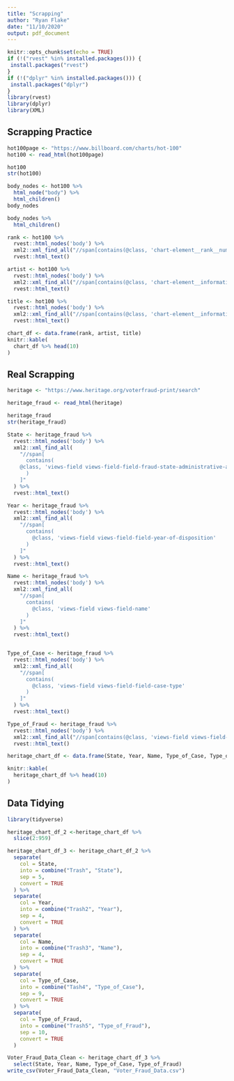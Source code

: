 ```yaml
---
title: "Scrapping"
author: "Ryan Flake"
date: "11/10/2020"
output: pdf_document
---
```


```r
knitr::opts_chunk$set(echo = TRUE)
if (!("rvest" %in% installed.packages())) {
 install.packages("rvest")
}
if (!("dplyr" %in% installed.packages())) {
 install.packages("dplyr")
}
library(rvest)
library(dplyr)
library(XML)
```


## Scrapping Practice

```r
hot100page <- "https://www.billboard.com/charts/hot-100"
hot100 <- read_html(hot100page)

hot100
str(hot100)
```

```r
body_nodes <- hot100 %>%
  html_node("body") %>%
  html_children()
body_nodes
```

```r
body_nodes %>%
  html_children()
```

```r
rank <- hot100 %>%
  rvest::html_nodes('body') %>%
  xml2::xml_find_all("//span[contains(@class, 'chart-element__rank__number')]") %>%
  rvest::html_text()

artist <- hot100 %>%
  rvest::html_nodes('body') %>%
  xml2::xml_find_all("//span[contains(@class, 'chart-element__information__artist')]") %>%
  rvest::html_text()

title <- hot100 %>%
  rvest::html_nodes('body') %>%
  xml2::xml_find_all("//span[contains(@class, 'chart-element__information__song')]") %>%
  rvest::html_text()

chart_df <- data.frame(rank, artist, title)
knitr::kable(
  chart_df %>% head(10)
)
```   

## Real Scrapping 

```r
heritage <- "https://www.heritage.org/voterfraud-print/search"

heritage_fraud <- read_html(heritage)

heritage_fraud
str(heritage_fraud)
```

```r
State <- heritage_fraud %>%
  rvest::html_nodes('body') %>%
  xml2::xml_find_all(
    "//span[
      contains(
    @class, 'views-field views-field-field-fraud-state-administrative-area'
      )
    ]"
  ) %>%
  rvest::html_text()

Year <- heritage_fraud %>%
  rvest::html_nodes('body') %>%
  xml2::xml_find_all(
    "//span[
      contains(
        @class, 'views-field views-field-field-year-of-disposition'
      )
    ]"
  ) %>%
  rvest::html_text()

Name <- heritage_fraud %>%
  rvest::html_nodes('body') %>%
  xml2::xml_find_all(
    "//span[
      contains(
        @class, 'views-field views-field-name'
      )
    ]"
  ) %>%
  rvest::html_text()


Type_of_Case <- heritage_fraud %>%
  rvest::html_nodes('body') %>%
  xml2::xml_find_all(
    "//span[
      contains(
        @class, 'views-field views-field-field-case-type'
      )
    ]"
  ) %>%
  rvest::html_text()

Type_of_Fraud <- heritage_fraud %>%
  rvest::html_nodes('body') %>%
  xml2::xml_find_all("//span[contains(@class, 'views-field views-field-field-fraud-type')]") %>%
  rvest::html_text()

heritage_chart_df <- data.frame(State, Year, Name, Type_of_Case, Type_of_Fraud)

knitr::kable(
  heritage_chart_df %>% head(10)
)
```

## Data Tidying

```r
library(tidyverse)

heritage_chart_df_2 <-heritage_chart_df %>%
  slice(2:959)
```
```r
heritage_chart_df_3 <- heritage_chart_df_2 %>%
  separate(
    col = State,
    into = combine("Trash", "State"),
    sep = 5,
    convert = TRUE
  ) %>%
  separate(
    col = Year,
    into = combine("Trash2", "Year"),
    sep = 4,
    convert = TRUE
  ) %>%
  separate(
    col = Name,
    into = combine("Trash3", "Name"),
    sep = 4,
    convert = TRUE
  ) %>%
  separate(
    col = Type_of_Case,
    into = combine("Tash4", "Type_of_Case"),
    sep = 9,
    convert = TRUE
  ) %>%
  separate(
    col = Type_of_Fraud,
    into = combine("Trash5", "Type_of_Fraud"),
    sep = 10,
    convert = TRUE
  )
```
```r
Voter_Fraud_Data_Clean <- heritage_chart_df_3 %>%
  select(State, Year, Name, Type_of_Case, Type_of_Fraud)
write_csv(Voter_Fraud_Data_Clean, "Voter_Fraud_Data.csv")
```
